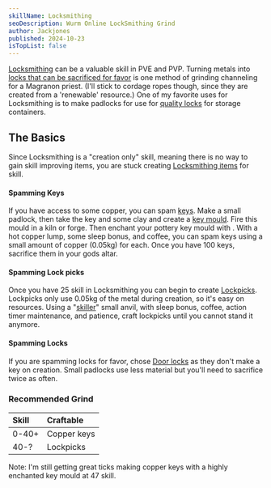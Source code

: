 ```yaml
---
skillName: Locksmithing
seoDescription: Wurm Online LockSmithing Grind
author: Jackjones
published: 2024-10-23
isTopList: false
---
```


[Locksmithing](https://www.wurmpedia.com/index.php/Locksmithing) can be a valuable skill in PVE and PVP. Turning metals into [locks that can be sacrificed for favor](https://www.wurmpedia.com/index.php/Favor#Double_bonus_materials) is one method of grinding channeling for a Magranon priest. (I'll stick to cordage ropes though, since they are created from a 'renewable' resource.) One of my favorite uses for Locksmithing is to make padlocks for use for [quality locks](https://www.wurmpedia.com/index.php/Quality_lock) for storage containers.

## The Basics

Since Locksmithing is a "creation only" skill, meaning there is no way to gain skill improving items, you are stuck creating [Locksmithing items](https://www.wurmpedia.com/index.php/Category:Locksmithing_items) for skill.

#### Spamming Keys

If you have access to some copper, you can spam [keys](https://www.wurmpedia.com/index.php/Key). Make a small padlock, then take the key and some clay and create a [key mould](https://www.wurmpedia.com/index.php/Key_mould). Fire this mould in a kiln or forge. Then enchant your pottery key mould with <Definition text="CoC" title="Circle of Cunning" link="https://www.wurmpedia.com/index.php/Circle_of_cunning" />. With a hot copper lump, some sleep bonus, and coffee, you can spam keys using a small amount of copper (0.05kg) for each. Once you have 100 keys, sacrifice them in your gods altar.

#### Spamming Lock picks

Once you have 25 skill in Locksmithing you can begin to create [Lockpicks](https://www.wurmpedia.com/index.php/Lock_picks). Lockpicks only use 0.05kg of the metal during creation, so it's easy on resources. Using a "[skiller](/skills/skillers)" small anvil, with sleep bonus, coffee, action timer maintenance, and patience, craft lockpicks until you cannot stand it anymore.

#### Spamming Locks

If you are spamming locks for favor, chose [Door locks](https://www.wurmpedia.com/index.php/Door_lock) as they don't make a key on creation. Small padlocks use less material but you'll need to sacrifice twice as often.

### Recommended Grind

| Skill | Craftable |
|:-|:-|
| 0-40+ | Copper keys |
| 40-? | Lockpicks |

Note: I'm still getting great ticks making copper keys with a highly enchanted key mould at 47 skill.
